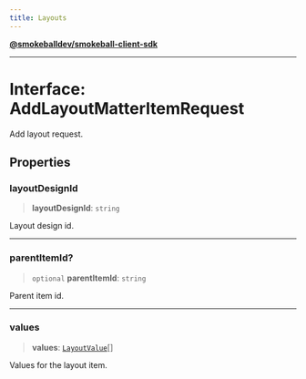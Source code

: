 ```yaml
---
title: Layouts
---
```

[**@smokeballdev/smokeball-client-sdk**](../../../../README.md)

***

# Interface: AddLayoutMatterItemRequest

Add layout request.

## Properties

### layoutDesignId

> **layoutDesignId**: `string`

Layout design id.

***

### parentItemId?

> `optional` **parentItemId**: `string`

Parent item id.

***

### values

> **values**: [`LayoutValue`](LayoutValue.md)[]

Values for the layout item.
